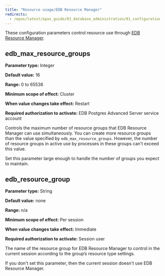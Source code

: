 ```yaml
---
title: "Resource usage/EDB Resource Manager"
redirects:
  - /epas/latest/epas_guide/03_database_administration/01_configuration_parameters/03_configuration_parameters_by_functionality/03_resource_usage_edb_resource_manager/ #generated for docs/epas/reorg-role-use-case-mode
---
```


<div id="resource_usage_edb_resource_manager" class="registered_link"></div>

These configuration parameters control resource use through [EDB Resource Manager](../../10_edb_resource_manager/).

## edb_max_resource_groups

**Parameter type:** Integer

**Default value:** 16

**Range:** 0 to 65536

**Minimum scope of effect:** Cluster

**When value changes take effect:** Restart

**Required authorization to activate:** EDB Postgres Advanced Server service account

Controls the maximum number of resource groups that EDB Resource Manager can use simultaneously. You can create more resource groups than the value specified by `edb_max_resource_groups`. However, the number of resource groups in active use by processes in these groups can't exceed this value.

Set this parameter large enough to handle the number of groups you expect to maintain.

## edb_resource_group

**Parameter type:** String

**Default value:** none

**Range:** n/a

**Minimum scope of effect:** Per session

**When value changes take effect:** Immediate

**Required authorization to activate:** Session user

The name of the resource group for EDB Resource Manager to control in the current session according to the group’s resource type settings.

If you don't set this parameter, then the current session doesn't use EDB Resource Manager.
